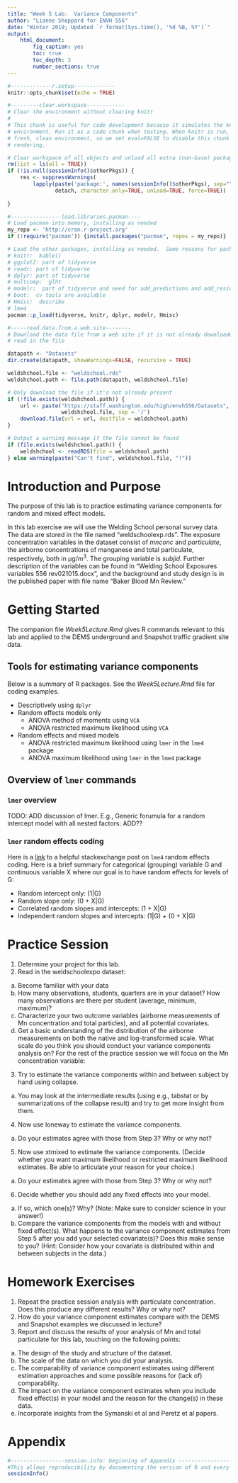 ```yaml
---
title: "Week 5 Lab:  Variance Components"
author: "Lianne Sheppard for ENVH 556"
date: "Winter 2019; Updated `r format(Sys.time(), '%d %B, %Y')`"
output: 
    html_document:
        fig_caption: yes
        toc: true
        toc_depth: 3
        number_sections: true
---
```


<!--Basic document set-up goes here  -->

```r
#-------------r.setup-------------
knitr::opts_chunk$set(echo = TRUE)
```

```r
#---------clear.workspace------------
# Clear the environment without clearing knitr
#
# This chunk is useful for code development because it simulates the knitr
# environment. Run it as a code chunk when testing. When knitr is run, it uses a
# fresh, clean environment, so we set eval=FALSE to disable this chunk when
# rendering.

# Clear workspace of all objects and unload all extra (non-base) packages
rm(list = ls(all = TRUE))
if (!is.null(sessionInfo()$otherPkgs)) {
    res <- suppressWarnings(
        lapply(paste('package:', names(sessionInfo()$otherPkgs), sep=""),
               detach, character.only=TRUE, unload=TRUE, force=TRUE))
   
}

```


```r
#----------------load.libraries.pacman----
# Load pacman into memory, installing as needed
my_repo <- 'http://cran.r-project.org'
if (!require("pacman")) {install.packages("pacman", repos = my_repo)}

# Load the other packages, installing as needed.  Some reasons for packages:
# knitr:  kable()
# ggplot2: part of tidyverse
# readr: part of tidyverse
# dplyr: part of tidyverse
# multcomp:  glht
# modelr:  part of tidyverse and need for add_predictions and add_residuals
# boot:  cv tools are available
# Hmisc:  describe
# lme4
pacman::p_load(tidyverse, knitr, dplyr, modelr, Hmisc)  
```

```r
#-----read.data.from.a.web.site--------
# Download the data file from a web site if it is not already downloaded, then
# read in the file

datapath <- "Datasets"
dir.create(datapath, showWarnings=FALSE, recursive = TRUE)

weldshchool.file <- "weldschool.rds"
weldshchool.path <- file.path(datapath, weldshchool.file)

# Only download the file if it's not already present
if (!file.exists(weldshchool.path)) {
    url <- paste("https://staff.washington.edu/high/envh556/Datasets", 
                 weldshchool.file, sep = '/')
    download.file(url = url, destfile = weldshchool.path)
}

# Output a warning message if the file cannot be found
if (file.exists(weldshchool.path)) {
    weldshchool <- readRDS(file = weldshchool.path)
} else warning(paste("Can't find", weldshchool.file, "!"))

```


# Introduction and Purpose

The purpose of this lab is to practice estimating variance components for random and mixed effect models.

In this lab exercise we will use the Welding School personal survey data.  The data are stored in the file named “weldschoolexp.rds”.  The exposure concentration variables in the dataset consist of *mnconc* and *particulate*, the airborne concentrations of manganese and total particulate, respectively, both in µg/m^3^.    The grouping variable is *subjid*.  Further description of the variables can be found in “Welding School Exposures variables 556 rev021015.docx”, and the background and study design is in the published paper with file name “Baker Blood Mn Review.”

# Getting Started

The companion file *Week5Lecture.Rmd* gives R commands relevant to this lab and applied to the DEMS underground and Snapshot traffic gradient site data.

## Tools for estimating variance components

Below is a summary of R packages.  See the *Week5Lecture.Rmd* file for coding examples.

* Descriptively using `dplyr`
* Random effects models only
    - ANOVA method of moments using `VCA`
    - ANOVA restricted maximum likelihood using `VCA`
* Random effects and mixed models
    - ANOVA restricted maximum likelihood using `lmer` in the `lme4` package
    - ANOVA maximum likelihood using `lmer` in the `lme4` package

## Overview of `lmer` commands

### `lmer` overview
TODO:  ADD discussion of lmer.  E.g., Generic forumula for a random intercept model with all nested factors:  ADD??

### `lmer` random effects coding

Here is a [link](https://stats.stackexchange.com/questions/13166/rs-lmer-cheat-sheet) to a helpful stackexchange post on `lme4` random effects coding.  Here is a brief summary for categorical (grouping) variable G and continuous variable X where our goal is to have random effects for levels of G:

* Random intercept only: (1|G)
* Random slope only:  (0 + X|G)
* Correlated random slopes and intercepts: (1 + X|G)
* Independent random slopes and intercepts: (1|G) + (0 + X|G)  



# Practice Session

1.  Determine your project for this lab.  
2.	Read in the weldschoolexpo dataset:
a.	Become familiar with your data
b.	How many observations, students, quarters are in your dataset?  How many observations are there per student (average, minimum, maximum)?
c.	Characterize your two outcome variables (airborne measurements of Mn concentration and total particles), and all potential covariates. 
d.	Get a basic understanding of the distribution of the airborne measurements on both the native and log-transformed scale.  What scale do you think you should conduct your variance components analysis on?
For the rest of the practice session we will focus on the Mn concentration variable:
3.	Try to estimate the variance components within and between subject by hand using collapse.  
a.	You may look at the intermediate results (using e.g., tabstat or by summarizations of the collapse result) and try to get more insight from them.
4.	Now use loneway to estimate the variance components.
a.	Do your estimates agree with those from Step 3?  Why or why not?
5.	Now use xtmixed to estimate the variance components.  (Decide whether you want maximum likelihood or restricted maximum likelihood estimates.  Be able to articulate your reason for your choice.)
a.	Do your estimates agree with those from Step 3?  Why or why not?
6.	Decide whether you should add any fixed effects into your model.  
a.	If so, which one(s)?  Why?  (Note:  Make sure to consider science in your answer!)
b.	Compare the variance components from the models with and without fixed effect(s).  What happens to the variance component estimates from Step 5 after you add your selected covariate(s)?  Does this make sense to you?  (Hint:  Consider how your covariate is distributed within and between subjects in the data.)

# Homework Exercises

1.	Repeat the practice session analysis with particulate concentration.  Does this produce any different results? Why or why not?
2.	How do your variance component estimates compare with the DEMS and Snapshot examples we discussed in lecture? 
3.	Report and discuss the results of your analysis of Mn and total particulate for this lab, touching on the following points:
a.	The design of the study and structure of the dataset.
b.	The scale of the data on which you did your analysis.
c.	The comparability of variance component estimates using different estimation approaches and some possible reasons for (lack of) comparability.
d.	The impact on the variance component estimates when you include fixed effect(s) in your model and the reason for the change(s) in these data.
e.	Incorporate insights from the Symanski et al and Peretz et al papers.

# Appendix

```r
#-----------------session.info: beginning of Appendix -----------------
#This allows reproducibility by documenting the version of R and every package you used.
sessionInfo()
```

```r

```


